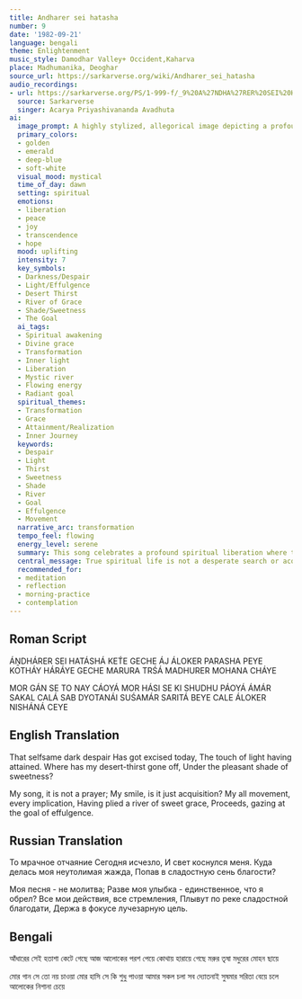 ```yaml
---
title: Andharer sei hatasha
number: 9
date: '1982-09-21'
language: bengali
theme: Enlightenment
music_style: Damodhar Valley+ Occident,Kaharva
place: Madhumanika, Deoghar
source_url: https://sarkarverse.org/wiki/Andharer_sei_hatasha
audio_recordings:
- url: https://sarkarverse.org/PS/1-999-f/_9%20A%27NDHA%27RER%20SEI%20HATA%27SHA%27.mp3
  source: Sarkarverse
  singer: Acarya Priyashivananda Avadhuta
ai:
  image_prompt: A highly stylized, allegorical image depicting a profound spiritual transition. The foreground shows cracked, desolate desert ground (symbolizing 'thirst' and 'despair') dissolving seamlessly into a shimmering, emerald-green river of sweet grace. Above, a radiant, soft golden beacon (the 'goal of effulgence') illuminates the scene, casting soft, white light. The overall composition emphasizes graceful, forward movement, with mystical deep-blue shadows receding into the background.
  primary_colors:
  - golden
  - emerald
  - deep-blue
  - soft-white
  visual_mood: mystical
  time_of_day: dawn
  setting: spiritual
  emotions:
  - liberation
  - peace
  - joy
  - transcendence
  - hope
  mood: uplifting
  intensity: 7
  key_symbols:
  - Darkness/Despair
  - Light/Effulgence
  - Desert Thirst
  - River of Grace
  - Shade/Sweetness
  - The Goal
  ai_tags:
  - Spiritual awakening
  - Divine grace
  - Transformation
  - Inner light
  - Liberation
  - Mystic river
  - Flowing energy
  - Radiant goal
  spiritual_themes:
  - Transformation
  - Grace
  - Attainment/Realization
  - Inner Journey
  keywords:
  - Despair
  - Light
  - Thirst
  - Sweetness
  - Shade
  - River
  - Goal
  - Effulgence
  - Movement
  narrative_arc: transformation
  tempo_feel: flowing
  energy_level: serene
  summary: This song celebrates a profound spiritual liberation where the despair of darkness and the existential 'desert thirst' have vanished upon receiving the touch of divine light and sweetness. The speaker realizes that their current state of existence—all movement and expression—is no longer a struggle or a mere acquisition, but a continuous, graceful flow along the 'river of sweet harmony' toward the ultimate radiant goal.
  central_message: True spiritual life is not a desperate search or acquisition, but a continuous, joyful flow towards the ultimate effulgence, initiated by the power of divine grace.
  recommended_for:
  - meditation
  - reflection
  - morning-practice
  - contemplation
---
```


## Roman Script

ÁṊDHÁRER SEI HATÁSHÁ
KET́E GECHE ÁJ
ÁLOKER PARASHA PEYE
KOTHÁY HÁRÁYE GECHE MARURA TRŚÁ
MADHURER MOHANA CHÁYE

MOR GÁN SE TO NAY CÁOYÁ
MOR HÁSI SE KI SHUDHU PÁOYÁ
ÁMÁR SAKAL CALÁ SAB DYOTANÁI
SUŚAMÁR SARITÁ BEYE
CALE ÁLOKER NISHÁNÁ CEYE

## English Translation

That selfsame dark despair
Has got excised today,
The touch of light having attained.
Where has my desert-thirst gone off,
Under the pleasant shade of sweetness?

My song, it is not a prayer;
My smile, is it just acquisition?
My all movement, every implication,
Having plied a river of sweet grace,
Proceeds, gazing at the goal of effulgence.

## Russian Translation

То мрачное отчаяние
Сегодня исчезло,
И свет коснулся меня.
Куда делась моя неутолимая жажда,
Попав в сладостную сень благости?

Моя песня - не молитва;
Разве моя улыбка - единственное, что я обрел?
Все мои действия, все стремления,
Плывут по реке сладостной благодати,
Держа в фокусе лучезарную цель.

## Bengali

আঁধারের সেই হতাশা
কেটে গেছে আজ
আলোকের পরশ পেয়ে
কোথায় হারায়ে গেছে মরুর তৃষা
মধুরের মোহন ছায়ে

মোর গান সে তো নয় চাওয়া
মোর হাসি সে কি শুধু পাওয়া
আমার সকল চলা সব দ্যোতনাই
সুষমার সরিতা বেয়ে
চলে আলোকের নিশানা চেয়ে
